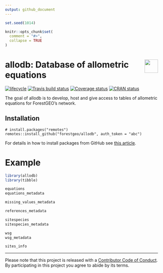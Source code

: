 ```yaml
---
output: github_document
---
```


<!-- README.md is generated from README.Rmd. Please edit that file -->

```r
set.seed(1014)

knitr::opts_chunk$set(
  comment = "#>",
  collapse = TRUE
)
```

# <img src="https://i.imgur.com/VcNaTWW.png" align="right" height=44 /> allodb: Database of allometric equations

[![lifecycle](https://img.shields.io/badge/lifecycle-experimental-orange.svg)](https://www.tidyverse.org/lifecycle/#experimental)
[![Travis build status](https://travis-ci.org/forestgeo/allodb.svg?branch=master)](https://travis-ci.org/forestgeo/allodb)
[![Coverage status](https://coveralls.io/repos/github/forestgeo/allodb/badge.svg)](https://coveralls.io/r/forestgeo/allodb?branch=master)
[![CRAN status](https://www.r-pkg.org/badges/version/allodb)](https://cran.r-project.org/package=allodb)

The goal of allodb is to develop, host and give access to tables of allometric equations for ForestGEO's network.

## Installation

```
# install.packages("remotes")
remotes::install_github("forestgeo/allodb", auth_token = "abc")
```

For details in how to install packages from GitHub see [this article](https://fgeo.netlify.com/2018/02/05/2018-02-05-installing-packages-from-github/).

# Example

```r
library(allodb)
library(tibble)

equations
equations_metadata

missing_values_metadata

references_metadata

sitespecies
sitespecies_metadata

wsg
wsg_metadata

sites_info
```

---

Please note that this project is released with a [Contributor Code of Conduct](.github/CODE_OF_CONDUCT.md).
  By participating in this project you agree to abide by its terms.
